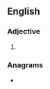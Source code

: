 ==English==

===Adjective===
{{head|en|adjective superlative form}}

# {{en-superlative of|snotty}}

===Anagrams===
* {{anagrams|en|a=einossttt|snottites}}